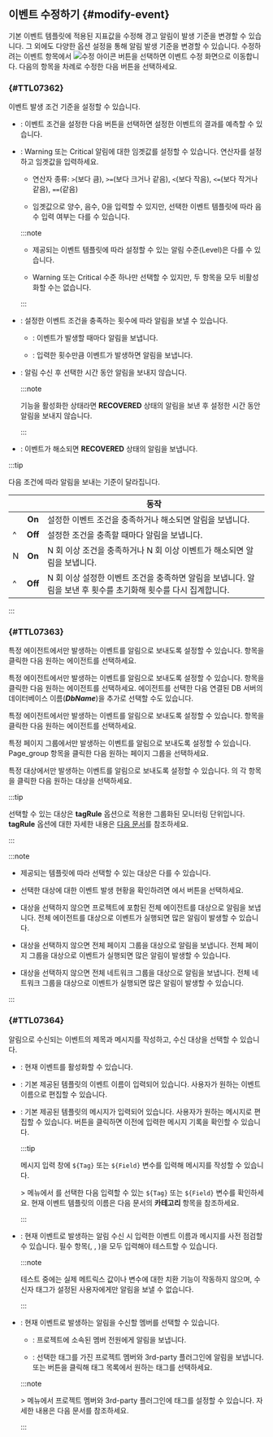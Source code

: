 ## 이벤트 수정하기 {#modify-event}

기본 이벤트 템플릿에 적용된 지표값을 수정해 경고 알림이 발생 기준을 변경할 수 있습니다. 그 외에도 다양한 옵션 설정을 통해 알림 발생 기준을 변경할 수 있습니다. 수정하려는 이벤트 항목에서 ![수정 아이콘](/img/ico-edit.svg) 버튼을 선택하면 이벤트 수정 화면으로 이동합니다. 다음의 항목을 차례로 수정한 다음 <Cmdname sid="save" className="uitext" /> 버튼을 선택하세요.

### <Cmdname sid="TTL07362" /> {#TTL07362}

이벤트 발생 조건 기준을 설정할 수 있습니다.

<ImgLang img='event-config-v2-condition-common.png' desc='이벤트 조건 정의' />

* <Cmdname sid="simulation" className="uitext" />: 이벤트 조건을 설정한 다음 버튼을 선택하면 설정한 이벤트의 결과를 예측할 수 있습니다.

  <ImgLang img='event-config-v2-simulation-common.png' desc='이벤트 시뮬레이션' />

* <Cmdname sid="TTL07365" className="uitext" replace="</br>" />: <span class="slow">Warning</span> 또는 <span class="vslow">Critical</span> 알림에 대한 임곗값를 설정할 수 있습니다. 연산자를 설정하고 임곗값을 입력하세요.

  * 연산자 종류: `>`(보다 큼), `>=`(보다 크거나 같음), `<`(보다 작음), `<=`(보다 작거나 같음), `==`(같음)

  * 임곗값으로 양수, 음수, 0을 입력할 수 있지만, 선택한 이벤트 템플릿에 따라 음수 입력 여부는 다를 수 있습니다.

  :::note

  * 제공되는 이벤트 템플릿에 따라 설정할 수 있는 알림 수준(Level)은 다를 수 있습니다.

  * <span class="slow">Warning</span> 또는 <span class="vslow">Critical</span> 수준 하나만 선택할 수 있지만, 두 항목을 모두 비활성화할 수는 없습니다.

  :::

* <Cmdname sid="TTL07366" className="uitext" />: 설정한 이벤트 조건을 충족하는 횟수에 따라 알림을 보낼 수 있습니다.

  * <Cmdname sid="ITM07369" className="uitext" />: 이벤트가 발생할 때마다 알림을 보냅니다.

  * <Cmdname sid="TTL07366" className="uitext" />: 입력한 횟수만큼 이벤트가 발생하면 알림을 보냅니다.

* <Cmdname sid="TTL07367" className="uitext" />: 알림 수신 후 선택한 시간 동안 알림을 보내지 않습니다.

  :::note

  <Cmdname sid="CNT08326" className="uitext" /> 기능을 활성화한 상태라면 <b>RECOVERED</b> 상태의 알림을 보낸 후 설정한 시간 동안 알림을 보내지 않습니다.

  :::

* <Cmdname sid="CNT08326" className="uitext" />: 이벤트가 해소되면 <b>RECOVERED</b> 상태의 알림을 보냅니다.

:::tip

다음 조건에 따라 알림을 보내는 기준이 달라집니다.

| <Cmdname sid="TTL07366" className="uitext" /> | <Cmdname sid="CNT08326" className="uitext" /> | 동작 |
| -- | :--: | -- |
| <Cmdname sid="ITM07369" className="uitext" /> | **On** | 설정한 이벤트 조건을 충족하거나 해소되면 알림을 보냅니다. |
| ^ | **Off** | 설정한 조건을 충족할 때마다 알림을 보냅니다. |
| <Cmdname sid="TTL07366" className="uitext" /> N <Cmdname sid="ITM07370" className="uitext" /> | **On** | N 회 이상 조건을 충족하거나 N 회 이상 이벤트가 해소되면 알림을 보냅니다. |
| ^ | **Off** | N 회 이상 설정한 이벤트 조건을 충족하면 알림을 보냅니다. 알림을 보낸 후 횟수를 초기화해 횟수를 다시 집계합니다. |

:::


### <Cmdname sid="TTL07363" /> {#TTL07363}

<InDoc product="java,php,python,nodejs,dotnet,golang,kubernetes">

특정 에이전트에서만 발생하는 이벤트를 알림으로 보내도록 설정할 수 있습니다. <Cmdname sid="TLT07556" className="uitext" /> 항목을 클릭한 다음 원하는 에이전트를 선택하세요.

<ImgLang img='event-config-v2-target-apm.png' desc='이벤트 대상 선택' />

</InDoc>

<InDoc product="mysql,postgresql,oracle,mssql,mssql-v1,cubrid,tibero,altibase,redis,oracle-v1,oracle-pro">

특정 에이전트에서만 발생하는 이벤트를 알림으로 보내도록 설정할 수 있습니다. <Cmdname sid="TLT07556" className="uitext" /> 항목을 클릭한 다음 원하는 에이전트를 선택하세요. 에이전트를 선택한 다음 연결된 DB 서버의 데이터베이스 이름(***DbName***)을 추가로 선택할 수도 있습니다.

<ImgLang img='event-config-v2-target-db.png' desc='이벤트 대상 선택' />

</InDoc>

<InDoc product="server">

특정 에이전트에서만 발생하는 이벤트를 알림으로 보내도록 설정할 수 있습니다. <Cmdname sid="TLT07557" className="uitext" /> 항목을 클릭한 다음 원하는 에이전트를 선택하세요.

<ImgLang img='event-config-v2-target-server.png' desc='이벤트 대상 선택' />

</InDoc>

<InDoc product="browser">

특정 페이지 그룹에서만 발생하는 이벤트를 알림으로 보내도록 설정할 수 있습니다. <span class="uitext">Page_group</span> 항목을 클릭한 다음 원하는 페이지 그룹을 선택하세요.

<ImgLang img='event-config-v2-target-browser.png' desc='이벤트 대상 선택' />

</InDoc>

<InDoc product="npm">

특정 대상에서만 발생하는 이벤트를 알림으로 보내도록 설정할 수 있습니다. <Cmdname sid="ITM07588" className="uitext" />의 각 항목을 클릭한 다음 원하는 대상을 선택하세요.

<ImgLang img='event-config-v2-target-npm.png' desc='이벤트 대상 선택' />

:::tip

선택할 수 있는 대상은 **tagRule** 옵션으로 적용한 그룹화된 모니터링 단위입니다. **tagRule** 옵션에 대한 자세한 내용은 [다음 문서](set-tagrule)를 참조하세요.

:::

</InDoc>

:::note

* 제공되는 템플릿에 따라 선택할 수 있는 대상은 다를 수 있습니다.

* 선택한 대상에 대한 이벤트 발생 현황을 확인하려면 <Cmdname sid="TTL07362" className="uitext" />에서 <Cmdname sid="run" className="uitext" /> 버튼을 선택하세요.

<Xclude product="browser,npm">

* 대상을 선택하지 않으면 프로젝트에 포함된 전체 에이전트를 대상으로 알림을 보냅니다. 전체 에이전트를 대상으로 이벤트가 실행되면 많은 알림이 발생할 수 있습니다.

</Xclude>

<InDoc product="browser">

* 대상을 선택하지 않으면 전체 페이지 그룹을 대상으로 알림을 보냅니다. 전체 페이지 그룹을 대상으로 이벤트가 실행되면 많은 알림이 발생할 수 있습니다.

</InDoc>

<InDoc product="npm">

* 대상을 선택하지 않으면 전체 네트워크 그룹을 대상으로 알림을 보냅니다. 전체 네트워크 그룹을 대상으로 이벤트가 실행되면 많은 알림이 발생할 수 있습니다.

</InDoc>

:::

### <Cmdname sid="TTL07364" /> {#TTL07364}

알림으로 수신되는 이벤트의 제목과 메시지를 작성하고, 수신 대상을 선택할 수 있습니다.

<ImgLang img='event-config-v2-info-receive-common.png' desc='기본 정보 및 수신 설정' />

* <Cmdname sid="enable_events" className="uitext" />: 현재 이벤트를 활성화할 수 있습니다.

* <Cmdname sid="event_title" className="uitext" />: 기본 제공된 템플릿의 이벤트 이름이 입력되어 있습니다. 사용자가 원하는 이벤트 이름으로 편집할 수 있습니다.

* <Cmdname sid="TTL06883" className="uitext" />: 기본 제공된 템플릿의 메시지가 입력되어 있습니다. 사용자가 원하는 메시지로 편집할 수 있습니다. <LinkImage img="ico-timing.svg" className="ico" desc="시간 아이콘" /> 버튼을 클릭하면 이전에 입력한 메시지 기록을 확인할 수 있습니다.

  :::tip

  메시지 입력 창에 <code>&#36;&#123;Tag&#125;</code> 또는 <code>&#36;&#123;Field&#125;</code> 변수를 입력해 메시지를 작성할 수 있습니다.

  <Cmdname sid="analysis" className="uitext" /> &gt; <Cmdname sid="tag_count" className="uitext" /> 메뉴에서 <Cmdname sid="category" className="uitext" />를 선택한 다음 입력할 수 있는 <code>&#36;&#123;Tag&#125;</code> 또는 <code>&#36;&#123;Field&#125;</code> 변수를 확인하세요. 현재 이벤트 템플릿의 <Cmdname sid="category" className="uitext" /> 이름은 <Link to="#basic-template">다음 문서</Link>의 <b>카테고리</b> 항목을 참조하세요.

  :::

* <Cmdname sid="alert_test" className="uitext" />: 현재 이벤트로 발생하는 알림 수신 시 입력한 이벤트 이름과 메시지를 사전 점검할 수 있습니다. 필수 항목(<Cmdname sid="TTL07365" className="uitext" replace="</br>" />, <Cmdname sid="event_title" className="uitext" />, <Cmdname sid="TTL06883" className="uitext" />)을 모두 입력해야 테스트할 수 있습니다.

  :::note

  테스트 중에는 실제 메트릭스 값이나 변수에 대한 치환 기능이 작동하지 않으며, 수신자 태그가 설정된 사용자에게만 알림을 보낼 수 없습니다.

  :::

* <Cmdname sid="TTL07415" className="uitext" />: 현재 이벤트로 발생하는 알림을 수신할 멤버를 선택할 수 있습니다.

  * <Cmdname sid="ITM07419" className="uitext" />: 프로젝트에 소속된 멤버 전원에게 알림을 보냅니다.

  * <Cmdname sid="ITM07420" className="uitext" />: 선택한 태그를 가진 프로젝트 멤버와 3rd-party 플러그인에 알림을 보냅니다. <Cmdname sid="add_tag" className="uitext" /> 또는 <LinkImage img="ico-add.svg" className="ico" /> 버튼을 클릭해 태그 목록에서 원하는 태그를 선택하세요.

  :::note

  <Cmdname sid="event_statistic" className="uitext" /> &gt; <Cmdname sid="eventNoti" className="uitext" /> 메뉴에서 프로젝트 멤버와 3rd-party 플러그인에 태그를 설정할 수 있습니다. 자세한 내용은 <Link to="set-receive-event#set-notice-by-team-or-users">다음 문서</Link>를 참조하세요.

  :::